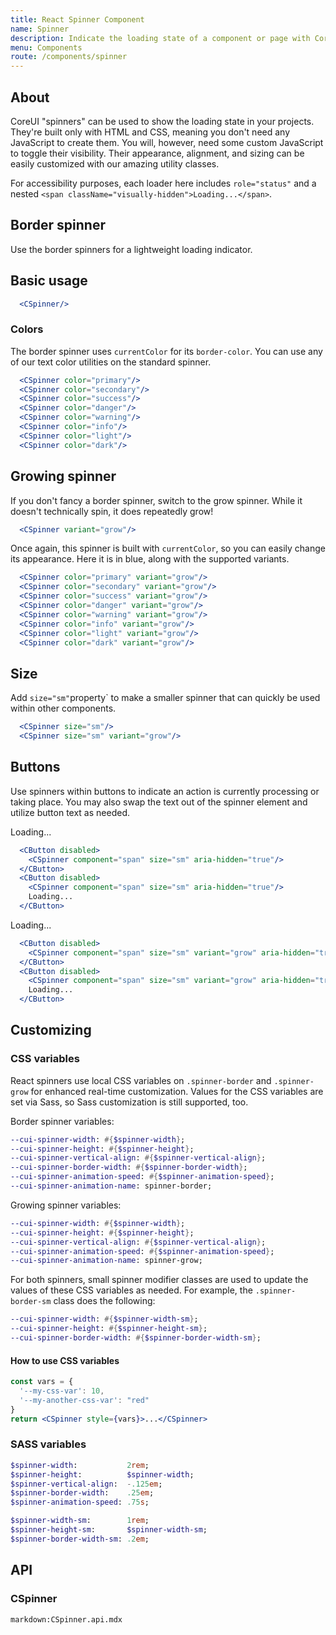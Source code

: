 ```yaml
---
title: React Spinner Component
name: Spinner
description: Indicate the loading state of a component or page with CoreUI spinners, built entirely with HTML, CSS, and no JavaScript.
menu: Components
route: /components/spinner
---
```



## About

CoreUI "spinners" can be used to show the loading state in your projects. They're built only with HTML and CSS, meaning you don't need any JavaScript to create them. You will, however, need some custom JavaScript to toggle their visibility. Their appearance, alignment, and sizing can be easily customized with our amazing utility classes.

For accessibility purposes, each loader here includes `role="status"` and a nested `<span className="visually-hidden">Loading...</span>`.

## Border spinner

Use the border spinners for a lightweight loading indicator.

## Basic usage

<Example>
  <CSpinner/>
</Example>

```jsx
  <CSpinner/>
```

### Colors

The border spinner uses `currentColor` for its `border-color`. You can use any of our text color utilities on the standard spinner.

<Example>
  <CSpinner color="primary"/>
  <CSpinner color="secondary"/>
  <CSpinner color="success"/>
  <CSpinner color="danger"/>
  <CSpinner color="warning"/>
  <CSpinner color="info"/>
  <CSpinner color="light"/>
  <CSpinner color="dark"/>
</Example>

```jsx
  <CSpinner color="primary"/>
  <CSpinner color="secondary"/>
  <CSpinner color="success"/>
  <CSpinner color="danger"/>
  <CSpinner color="warning"/>
  <CSpinner color="info"/>
  <CSpinner color="light"/>
  <CSpinner color="dark"/>
```

## Growing spinner

If you don't fancy a border spinner, switch to the grow spinner. While it doesn't technically spin, it does repeatedly grow!

<Example>
  <CSpinner variant="grow"/>
</Example>

```jsx
  <CSpinner variant="grow"/>
```

Once again, this spinner is built with `currentColor`, so you can easily change its appearance. Here it is in blue, along with the supported variants.

<Example>
  <CSpinner color="primary" variant="grow"/>
  <CSpinner color="secondary" variant="grow"/>
  <CSpinner color="success" variant="grow"/>
  <CSpinner color="danger" variant="grow"/>
  <CSpinner color="warning" variant="grow"/>
  <CSpinner color="info" variant="grow"/>
  <CSpinner color="light" variant="grow"/>
  <CSpinner color="dark" variant="grow"/>
</Example>

```jsx
  <CSpinner color="primary" variant="grow"/>
  <CSpinner color="secondary" variant="grow"/>
  <CSpinner color="success" variant="grow"/>
  <CSpinner color="danger" variant="grow"/>
  <CSpinner color="warning" variant="grow"/>
  <CSpinner color="info" variant="grow"/>
  <CSpinner color="light" variant="grow"/>
  <CSpinner color="dark" variant="grow"/>
```

## Size

Add `size="sm"`property` to make a smaller spinner that can quickly be used within other components.

<Example>
  <CSpinner size="sm"/>
  <CSpinner size="sm" variant="grow"/>
</Example>

```jsx
  <CSpinner size="sm"/>
  <CSpinner size="sm" variant="grow"/>
```

## Buttons

Use spinners within buttons to indicate an action is currently processing or taking place. You may also swap the text out of the spinner element and utilize button text as needed.

<Example>
  <CButton disabled>
    <CSpinner component="span" size="sm" aria-hidden="true"/>
  </CButton>
  <CButton disabled>
    <CSpinner component="span" size="sm" aria-hidden="true"/>
    Loading...
  </CButton>
</Example>

```jsx
  <CButton disabled>
    <CSpinner component="span" size="sm" aria-hidden="true"/>
  </CButton>
  <CButton disabled>
    <CSpinner component="span" size="sm" aria-hidden="true"/>
    Loading...
  </CButton>
```

<Example>
  <CButton disabled>
    <CSpinner component="span" size="sm" variant="grow" aria-hidden="true"/>
  </CButton>
  <CButton disabled>
    <CSpinner component="span" size="sm" variant="grow" aria-hidden="true"/>
    Loading...
  </CButton>
</Example>

```jsx
  <CButton disabled>
    <CSpinner component="span" size="sm" variant="grow" aria-hidden="true"/>
  </CButton>
  <CButton disabled>
    <CSpinner component="span" size="sm" variant="grow" aria-hidden="true"/>
    Loading...
  </CButton>
```

## Customizing

### CSS variables

React spinners use local CSS variables on `.spinner-border` and `.spinner-grow` for enhanced real-time customization. Values for the CSS variables are set via Sass, so Sass customization is still supported, too.

Border spinner variables:

```sass
--cui-spinner-width: #{$spinner-width};
--cui-spinner-height: #{$spinner-height};
--cui-spinner-vertical-align: #{$spinner-vertical-align};
--cui-spinner-border-width: #{$spinner-border-width};
--cui-spinner-animation-speed: #{$spinner-animation-speed};
--cui-spinner-animation-name: spinner-border;
```

Growing spinner variables:

```sass
--cui-spinner-width: #{$spinner-width};
--cui-spinner-height: #{$spinner-height};
--cui-spinner-vertical-align: #{$spinner-vertical-align};
--cui-spinner-animation-speed: #{$spinner-animation-speed};
--cui-spinner-animation-name: spinner-grow;
```

For both spinners, small spinner modifier classes are used to update the values of these CSS variables as needed. For example, the `.spinner-border-sm` class does the following:

```sass
--cui-spinner-width: #{$spinner-width-sm};
--cui-spinner-height: #{$spinner-height-sm};
--cui-spinner-border-width: #{$spinner-border-width-sm};
```

#### How to use CSS variables

```jsx
const vars = { 
  '--my-css-var': 10,
  '--my-another-css-var': "red" 
}
return <CSpinner style={vars}>...</CSpinner>
```

### SASS variables

```sass
$spinner-width:           2rem;
$spinner-height:          $spinner-width;
$spinner-vertical-align:  -.125em;
$spinner-border-width:    .25em;
$spinner-animation-speed: .75s;

$spinner-width-sm:        1rem;
$spinner-height-sm:       $spinner-width-sm;
$spinner-border-width-sm: .2em;
```

## API

### CSpinner

`markdown:CSpinner.api.mdx`